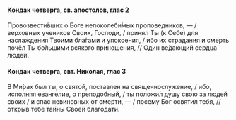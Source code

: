 #### Кондак четверга, св. апостолов, глас 2

Провозвести́вших о Боге непоколеби́мых проповедников, — / верховных учеников Своих, Господи, / принял Ты <R>(</R>к Себе<R>)</R> для наслаждения Твоими бла́гами и упокоения, / ибо их страдания и смерть почёл Ты бо́льшими всякого приношения, // Один ве́дающий сердца́ людей.

#### Кондак четверга, свт. Николая, глас 3

В Ми́рах был ты, о святой, поставлен на священнослужение, / ибо, исполняя евангелие, о преподобный, / ты положи́л душу свою за людей своих / и спас невиновных от смерти, — / посему Бог освятил тебя, // открыв тебе тайны Своей благодати.
